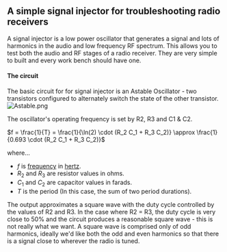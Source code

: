 == A simple signal injector for troubleshooting radio receivers ==

A signal injector is a low power oscillator that generates a signal and lots of harmonics in the audio and low frequency RF spectrum. This allows you to test both the audio and RF stages of a radio receiver. They are very simple to built and every work bench should have one.

==== The circuit ====

The basic circuit for for signal injector is an Astable Oscillator -  two transistors configured to alternately switch the state of the other transistor.
[[File:Astable.png]]

The oscillator's operating frequency is set by R2, R3 and C1 & C2. 

<math>f = \frac{1}{T}

= \frac{1}{\ln(2) \cdot (R_2 C_1 + R_3 C_2)}

\approx \frac{1}{0.693 \cdot (R_2 C_1 + R_3 C_2)}</math>

where...
* ''f'' is [[frequency]] in [[hertz]].
* ''R''<sub>2</sub> and ''R''<sub>3</sub> are resistor values in ohms.
* ''C''<sub>1</sub> and ''C''<sub>2</sub> are capacitor values in farads.
* ''T'' is the period (In this case, the sum of two period durations).

The output approximates a square wave with the duty cycle controlled by the values of R2 and R3. In the case where R2 = R3, the duty cycle is very close to 50% and the circuit produces a reasonable square wave - this is not really what we want. A square wave is comprised only of odd harmonics, ideally we'd like both the odd and even harmonics so that there is a signal close to wherever the radio is tuned.